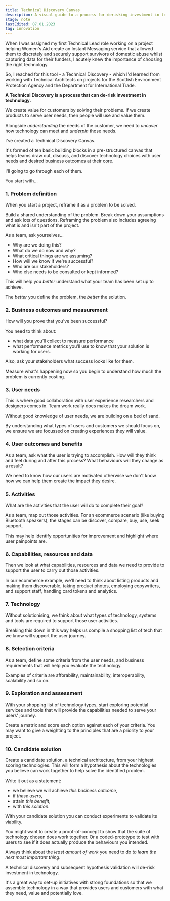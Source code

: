 ```yaml
---
title: Technical Discovery Canvas
description: A visual guide to a process for derisking investment in technology.
stage: note
lastEdited: 07.01.2023
tag: innovation
---
```



When I was assigned my first Technical Lead role working on a project helping Women's Aid create an Instant Messaging service that allowed them to discretely and securely support survivors of domestic abuse whilst capturing data for their funders, I acutely knew the importance of choosing the right technology.

So, I reached for this tool - a Technical Discovery - which I'd learned from working with Technical Architects on projects for the Scottish Environment Protection Agency and the Department for International Trade.

**A Technical Discovery is a process that can de-risk investment in technology.**

We create value for customers by solving their problems. If we create products to serve user needs, then people will use and value them.

Alongside *understanding* the needs of the customer, we need to *uncover* how technology can meet and *underpin* those needs.

I've created a Technical Discovery Canvas.

It's formed of ten basic building blocks in a pre-structured canvas
that helps teams draw out, discuss, and discover technology choices
with user needs and desired business outcomes at their core.

<TechnicalDiscoveryCanvas />

I'll going to go through each of them.

You start with...

### 1. Problem definition

<ProblemDefinition />

When you start a project, reframe it as a problem to be solved. 

Build a shared understanding of the problem. Break down your assumptions and ask lots of questions. Reframing the problem also includes agreeing what is and isn't part of the project.

As a team, ask yourselves...
* Why are we doing this?
* What do we do now and why?
* What critical things are we assuming?
* How will we know if we're successful?
* Who are our stakeholders?
* Who else needs to be consulted or kept informed?

This will help you *better* understand what your team has been set up to achieve.

The *better* you define the problem, the *better* the solution.

### 2. Business outcomes and measurement

How will you prove that you've been successful?

You need to think about:
-   what data you’ll collect to measure performance
-   what performance metrics you’ll use to know that your solution is working for users.

Also, ask your stakeholders what success looks like for them.

Measure what's happening now so you begin to understand how much the problem is currently costing.

### 3. User needs

<User />

This is where good collaboration with user experience researchers and designers comes in. Team work really does makes the dream work. 

Without good knowledge of user needs, we are building on a bed of sand.

By understanding what types of users and customers we should focus on, we ensure we are focussed on creating experiences they will value.

### 4. User outcomes and benefits

<Benefits />

As a team, ask what the user is trying to accomplish. How will they think and feel during and after this process? What behaviours will they change as a result?

We need to know how our users are motivated otherwise we don't know how we can help them create the impact they desire.

### 5. Activities

<Activities />

What are the activities that the user will do to complete their goal?

As a team, map out those activities. For an ecommerce scenario (like buying Bluetooth speakers), the stages can be discover, compare, buy, use, seek support.

This may help identify opportunities for improvement and highlight where user painpoints are. 

### 6. Capabilities, resources and data

<Resources />

Then we look at what capabilities, resources and data we need to provide to support the user to carry out those activities.

In our ecommerce example, we'll need to think about listing products and making them discoverable, taking product photos, employing copywriters, and support staff, handling card tokens and analytics.

### 7. Technology

<Cog />

Without solutionising, we think about what types of technology, systems and tools are required to support those user activities.

Breaking this down in this way helps us compile a shopping list of tech that we know will support the user journey.

### 8. Selection criteria

<ChecklistIcon />

As a team, define some criteria from the user needs, and business requirements that will help you evaluate the technology.

Examples of criteria are afforability, maintainability, interoperability, scalability and so on.

### 9. Exploration and assessment

<Exploration />

With your shopping list of technology types, start exploring potential services and tools that will provide the capabilities needed to serve your users' journey.

Create a matrix and score each option against each of your criteria. You may want to give a weighting to the principles that are a priority to your project.

### 10. Candidate solution

<ExperimentIcon />

Create a candidate solution, a technical architecture, from your highest scoring technologies. This will form a hypothesis about the technologies you believe can work together to help solve the identified problem.

Write it out as a statement:
* we believe we will achieve *this business outcome*,
* if *these users*,
* attain *this benefit*,
* with *this solution*.

With your candidate solution you can conduct experiments to validate its viability.

You might want to create a proof-of-concept to show that the suite of technology chosen does work together.  Or a coded-prototype to test with users to see if it does actually produce the behaviours you intended.

Always think about the *least amount of work* you need to do *to learn the next most important thing*.

A technical discovery and subsequent hypothesis validation will de-risk investment in technology.

It's a great way to set-up initiatives with strong foundations so that we assemble technology in a way that provides users and customers with what they need, value and potentially love.
